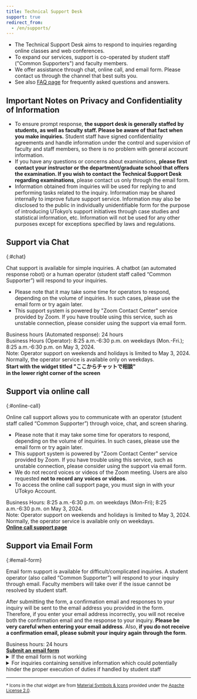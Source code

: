 ```yaml
---
title: Technical Support Desk
support: true
redirect_from:
  - /en/supports/
---
```



<Emergency />


* The Technical Support Desk aims to respond to inquiries regarding online classes and web conferences.
* To expand our services, support is co-operated by student staff ("Common Supporters") and faculty members.
* We offer assistance through chat, online call, and email form. Please contact us through the channel that best suits you. 
* See also [FAQ page](/en/faq/) for frequently asked questions and answers.


## Important Notes on Privacy and Confidentiality of Information 

* To ensure prompt response, **the support desk is generally staffed by students, as well as faculty staff. Please be aware of that fact when you make inquiries.** Student staff have signed confidentiality agreements and handle information under the control and supervision of faculty and staff members, so there is no problem with general account information.
* If you have any questions or concerns about examinations, **please first contact your instructor or the department/graduate school that offers the examination. If you wish to contact the Technical Support Desk regarding examinations**, please contact us only through the email form. 
* Information obtained from inquiries will be used for replying to and performing tasks related to the inquiry. Information may be shared internally to improve future support service. Information may also be disclosed to the public in individually unidentifiable form for the purpose of introducing UTokyo’s support initiatives through case studies and statistical information, etc. Information will not be used for any other purposes except for exceptions specified by laws and regulations.

## Support via Chat
{:#chat}

Chat support is available for simple inquiries. A chatbot (an automated response robot) or a human operator (student staff called “Common Supporter”) will respond to your inquiries.

* Please note that it may take some time for operators to respond, depending on the volume of inquiries. In such cases, please use the email form or try again later.
* This support system is powered by "Zoom Contact Center" service provided by Zoom. If you have trouble using this service, such as unstable connection, please consider using the support via email form.

<div>Business hours (Automated response): 24 hours</div>
<div>Business Hours (Operator): 8:25 a.m.-6:30 p.m. on weekdays (Mon.-Fri.); 8:25 a.m.-6:30  p.m. on May 3, 2024.</div>
<div>Note: Operator support on weekends and holidays is limited to May 3, 2024. Normally, the operator service is available only on weekdays.</div>

<b class="box center">
Start with the widget titled "ここからチャットで相談"<br />in the lower right corner of the screen
</b>


## Support via online call
{:#online-call}

Online call support allows you to communicate with an operator (student staff called “Common Supporter”) through voice, chat, and screen sharing.

* Please note that it may take some time for operators to respond, depending on the volume of inquiries. In such cases, please use the email form or try again later.
* This support system is powered by "Zoom Contact Center" service provided by Zoom. If you have trouble using this service, such as unstable connection, please consider using the support via email form.
* We do not record voices or videos of the Zoom meeting. Users are also requested **not to record any voices or videos**.
* To access the online call support page, you must sign in with your UTokyo Account.

<div>Business Hours: 8:25 a.m.-6:30 p.m. on weekdays (Mon-Fri); 8:25 a.m.-6:30 p.m. on May 3, 2024.</div>
<div>Note: Operator support on weekends and holidays is limited to May 3, 2024. Normally, the operator service is available only on weekdays.</div>

<b class="box center">
<a href="https://login.adm.u-tokyo.ac.jp/support/">Online call support page</a> 
</b>


## Support via Email Form
{:#email-form}

Email form support is available for difficult/complicated inquiries. A student operator (also called “Common Supporter”) will respond to your inquiry through email. Faculty members will take over if the issue cannot be resolved by student staff.

After submitting the form, a confirmation email and responses to your inquiry will be sent to the email address you provided in the form. Therefore, if you enter your email address incorrectly, you will not receive both the confirmation email and the response to your inquiry. **Please be very careful when entering your email address**. Also, **if you do not receive a confirmation email, please submit your inquiry again through the form**.

<div>Business hours: 24 hours</div>

<b class="box center">
    <a href="https://forms.gle/ASFmXTbgNwncrWL28">Submit an email form</a>
</b>

<details>
<summary>If the email form is not working</summary>

If the email form is not working, please send a direct email to `contact@utelecon.zendesk.com`. Please include the following information in your email:

- **Name**
- **10-digits Common ID** (If you don't know, please leave it blank.)
- **Faculty or Graduate School**
- **Position**: Select from the following.
    - Student (new student)
    - Student (current student)
    - Full-time academic staff
    - Part-time academic staff
    - Non-academic staff
    - Others (please specify)
- **Grade or job title**
- Content of inquiry: Please provide as much detail as possible, including the background of the consultation. If you have referred to any materials (such as websites), please include those as well. Also, if the issue involves some sort of trouble and error messages are displayed, please include the exact text of those messages as well.
- If you are having trouble entering a class, please provide information about the class (such as the date, period, subject name, and instructor's name) as much as you know.
</details>

<details>
<summary>For inquiries containing sensitive information which could potentially hinder the proper execution of duties if handled by student staff</summary>
For inquiries containing sensitive information which could potentially hinder the proper execution of duties if handled by student staff, special handling will be conducted via a dedicated form as described below.

- Information is considered to be sensitive if **there is a possibility that a member of student staff is a relevant party to the inquiry and this could cause a problematic situation**. An example of such sensitive content would be information regarding a student's grades.
    - Unless this condition is met, contents such as personal accounts and contact information, information related to operations performed in the system, and internal information of departments and laboratories are NOT considered to be sensitive. Since student staff have signed necessary agreements and handle information under the control and supervision of faculty and staff members, there is no problem with the handling of these kinds of information.
- Inquiries submitted through the dedicated form will be addressed solely by faculty and staff members, unlike regular inquiries. However, we will ask for the sections you deem sensitive and the reasons why in this form, and if the inquiry seems not to be considered sensitive, we may ask you to allow handling the inquiry by student staff.
- The number of faculty and staff members who respond is limited. Therefore, it takes longer time to respond than regular inquiries, at least a few days.

If your inquiry does not contain sensitive information, please use the regular inquiry form above instead of this dedicated form.

<b class="box center">
    <a href="https://forms.gle/taieQjW4JHyUzG6c7">Submit an email form (Exclusive for Inquiries Containing Sensitive Information)</a>
</b>
</details>

---

<small>* Icons in the chat widget are from <a href="https://fonts.google.com/icons">Material Symbols & Icons</a> provided under the <a href="https://www.apache.org/licenses/LICENSE-2.0">Apache License 2.0</a>.</small>
